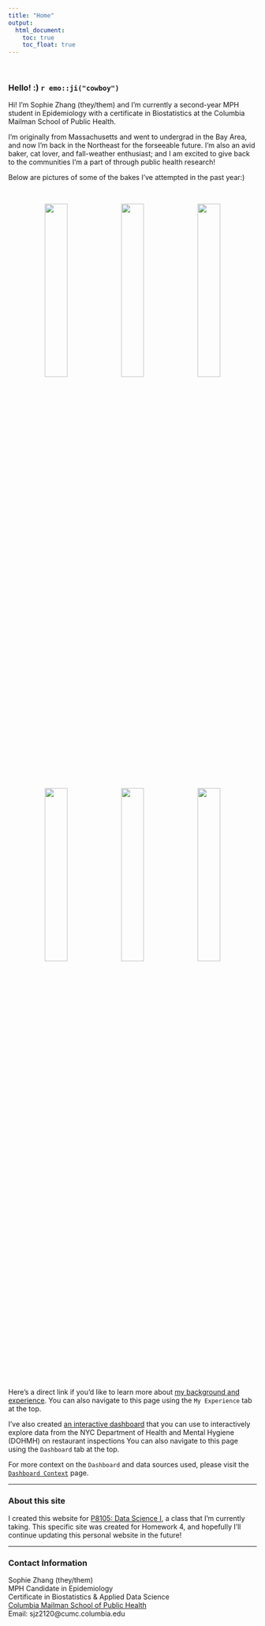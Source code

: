 ```yaml
---
title: "Home"
output: 
  html_document:
    toc: true
    toc_float: true
---
```


<br />

### Hello! :) `r emo::ji("cowboy")`

Hi! I'm Sophie Zhang (they/them) and I'm currently a second-year MPH student in Epidemiology with a certificate in Biostatistics at the Columbia Mailman School of Public Health.

I'm originally from Massachusetts and went to undergrad in the Bay Area, and now I'm back in the Northeast for the forseeable future. I'm also an avid baker, cat lover, and fall-weather enthusiast; and I am excited to give back to the communities I'm a part of through public health research!

Below are pictures of some of the bakes I've attempted in the past year:)

<br />

<center>
<img src="images/sophie_img.jpg" style="width:30%">
<img src="images/apple_pie.jpg" style="width:30%">
<img src="images/orange_cake.jpg" style="width:30%">

<img src="images/pumpkin_cake.jpg" style="width:30%">
<img src="images/sesame_bun.jpg" style="width:30%">
<img src="images/cinnamon_rolls.jpg" style="width:30%">
</center>

<br />


Here's a direct link if you'd like to learn more about [my background and experience](experience.html). You can also navigate to this page using the `My Experience` tab at the top.

I've also created [an interactive dashboard](dashboard.html) that you can use to interactively explore data from the NYC Department of Health and Mental Hygiene (DOHMH) on restaurant inspections You can also navigate to this page using the `Dashboard` tab at the top.

For more context on the `Dashboard` and data sources used, please visit the [`Dashboard Context`](flexdashboard.html) page.

___

### About this site

I created this website for [P8105: Data Science I](https://p8105.com/), a class that I'm currently taking. This specific site was created for Homework 4, and hopefully I'll continue updating this personal website in the future!

___

### Contact Information

Sophie Zhang (they/them) <br />
MPH Candidate in Epidemiology <br />
Certificate in Biostatistics & Applied Data Science <br />
[Columbia Mailman School of Public Health](https://www.publichealth.columbia.edu/) <br />
Email: sjz2120@cumc.columbia.edu <br />